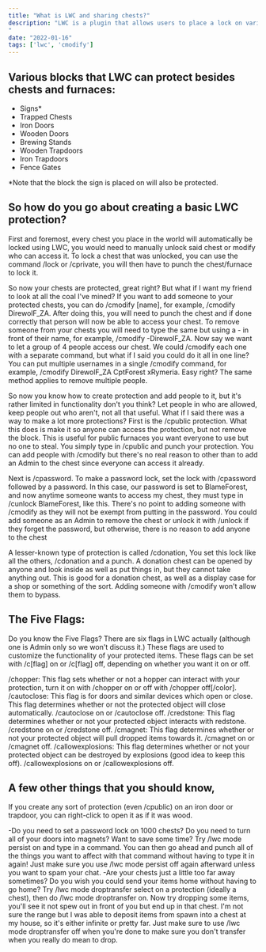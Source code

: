 ```yaml
---
title: "What is LWC and sharing chests?"
description: "LWC is a plugin that allows users to place a lock on various blocks to prevent or control access to chests, furnaces, and various other blocks.
"
date: "2022-01-16"
tags: ['lwc', 'cmodify']
---
```


## Various blocks that LWC can protect besides chests and furnaces:

- Signs*
- Trapped Chests
- Iron Doors
- Wooden Doors
- Brewing Stands
- Wooden Trapdoors
- Iron Trapdoors
- Fence Gates

*Note that the block the sign is placed on will also be protected.

## So how do you go about creating a basic LWC protection?

First and foremost, every chest you place in the world will automatically be locked using LWC, you would need to manually unlock said chest or modify who can access it. To lock a chest that was unlocked, you can use the command /lock or /cprivate, you will then have to punch the chest/furnace to lock it.

So now your chests are protected, great right? But what if I want my friend to look at all the coal I've mined? If you want to add someone to your protected chests, you can do /cmodify [name], for example, /cmodify DirewolF_ZA. After doing this, you will need to punch the chest and if done correctly that person will now be able to access your chest. To remove someone from your chests you will need to type the same but using a - in front of their name, for example, /cmodify -DirewolF_ZA.
Now say we want to let a group of 4 people access our chest. We could /cmodify each one with a separate command, but what if I said you could do it all in one line? You can put multiple usernames in a single /cmodify command, for example, /cmodify DirewolF_ZA CptForest xRymeria. Easy right? The same method applies to remove multiple people.

So now you know how to create protection and add people to it, but it's rather limited in functionality don't you think? Let people in who are allowed, keep people out who aren't, not all that useful. What if I said there was a way to make a lot more protections?
First is the /cpublic protection. What this does is make it so anyone can access the protection, but not remove the block. This is useful for public furnaces you want everyone to use but no one to steal. You simply type in /cpublic and punch your protection. You can add people with /cmodify but there's no real reason to other than to add an Admin to the chest since everyone can access it already.

Next is /cpassword. To make a password lock, set the lock with /cpassword followed by a password. In this case, our password is set to BlameForest, and now anytime someone wants to access my chest, they must type in /cunlock BlameForest, like this. There's no point to adding someone with /cmodify as they will not be exempt from putting in the password. You could add someone as an Admin to remove the chest or unlock it with /unlock if they forget the password, but otherwise, there is no reason to add anyone to the chest

A lesser-known type of protection is called /cdonation, You set this lock like all the others, /cdonation and a punch. A donation chest can be opened by anyone and look inside as well as put things in, but they cannot take anything out. This is good for a donation chest, as well as a display case for a shop or something of the sort. Adding someone with /cmodify won't allow them to bypass.

## The Five Flags:

Do you know the Five Flags? There are six flags in LWC actually (although one is Admin only so we won't discuss it.) These flags are used to customize the functionality of your protected items. These flags can be set with /c[flag] on or /c[flag] off, depending on whether you want it on or off.

/chopper: This flag sets whether or not a hopper can interact with your protection, turn it on with /chopper on or off with /chopper off[/color].
/cautoclose: This flag is for doors and similar devices which open or close. This flag determines whether or not the protected object will close automatically. /cautoclose on or /cautoclose off.
/credstone: This flag determines whether or not your protected object interacts with redstone. /credstone on or /credstone off.
/cmagnet: This flag determines whether or not your protected object will pull dropped items towards it. /cmagnet on or /cmagnet off.
/callowexplosions: This flag determines whether or not your protected object can be destroyed by explosions (good idea to keep this off). /callowexplosions on or /callowexplosions off.

## A few other things that you should know,

If you create any sort of protection (even /cpublic) on an iron door or trapdoor, you can right-click to open it as if it was wood.

-Do you need to set a password lock on 1000 chests? Do you need to turn all of your doors into magnets? Want to save some time? Try /lwc mode persist on and type in a command. You can then go ahead and punch all of the things you want to affect with that command without having to type it in again! Just make sure you use /lwc mode persist off again afterward unless you want to spam your chat.
-Are your chests just a little too far away sometimes? Do you wish you could send your items home without having to go home? Try /lwc mode droptransfer select on a protection (ideally a chest), then do /lwc mode droptransfer on. Now try dropping some items, you'll see it not spew out in front of you but end up in that chest. I'm not sure the range but I was able to deposit items from spawn into a chest at my house, so it's either infinite or pretty far. Just make sure to use /lwc mode droptransfer off when you're done to make sure you don't transfer when you really do mean to drop.
